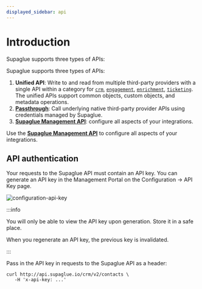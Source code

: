 ```yaml
---
displayed_sidebar: api
---
```



# Introduction

Supaglue supports three types of APIs:

Supaglue supports three types of APIs:

1. **Unified API**: Write to and read from multiple third-party providers with a single API within a category for [`crm`](v2/crm/unified-crm-api), [`engagement`](v2/engagement/unified-engagement-api), [`enrichment`](v2/enrichment/unified-enrichment-api), [`ticketing`](v2/ticketing/unified-ticketing-api-preview). The unified APIs support common objects, custom objects, and metadata operations.
1. [**Passthrough**](v2/actions/send-passthrough-request): Call underlying native third-party provider APIs using credentials managed by Supaglue.
1. [**Supaglue Management API**](v2/mgmt/management-api): configure all aspects of your integrations.

Use the [**Supaglue Management API**](v2/mgmt/management-api) to configure all aspects of your integrations.

## API authentication

Your requests to the Supaglue API must contain an API key. You can generate an API key in the Management Portal on the Configuration -> API Key page.

<BrowserWindow url="https://app.supaglue.io/applications/1dad4014-c295-422b-b384-1379396defd1/configuration/api_keys">

![configuration-api-key](/img/configuration-api-key.png)

</BrowserWindow>

:::info

You will only be able to view the API key upon generation. Store it in a safe place.

When you regenerate an API key, the previous key is invalidated.

:::

Pass in the API key in requests to the Supaglue API as a header:

```curl
curl http://api.supaglue.io/crm/v2/contacts \
   -H 'x-api-key: ...'
```
